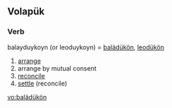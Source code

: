 ==Volapük==

===Verb===
{{infl|vo|verb}}

balayduykoyn (or leoduykoyn) = [[balädükön]], [[leodükön]] 
# [[arrange]]
# arrange by mutual consent
# [[reconcile]] 
# [[settle]] (reconcile)

[[vo:balädükön]]